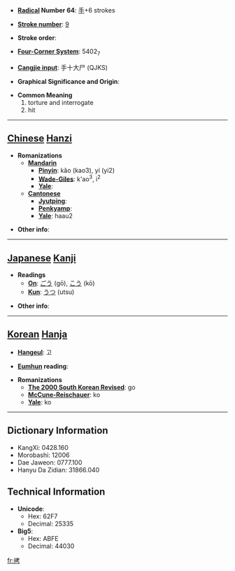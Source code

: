 * '''[[Wiktionary:Chinese radical index| Radical]] Number 64''': [[Wiktionary:Chinese radical index 手|手]]+6 strokes

* '''[[Wiktionary:Chinese total strokes index|Stroke number]]''': [[Wiktionary:Chinese total strokes index 9|9]]

* '''Stroke order''': 

* '''[[Wiktionary:Chinese four corner index|Four-Corner System]]''': 5402<sub>7</sub>

* '''[[Wiktionary:Chinese Cangjie index|Cangjie input]]''': 手十大尸 (QJKS)

* '''Graphical Significance and Origin''': 

* '''Common Meaning'''
*#torture and interrogate
*# hit


----

== [[Chinese]] [[Hanzi]] ==

* '''Romanizations'''
** '''[[Mandarin]]'''
*** '''[[Pinyin]]''': kǎo (kao3), yí (yi2)
*** '''[[Wade-Giles]]''': k'ao<sup>3</sup>, i<sup>2</sup>
*** '''[[Yale]]''': 
** '''[[Cantonese]]'''
*** '''[[Jyutping]]''':
*** '''[[Penkyamp]]''': 
*** '''[[Yale]]''': haau2

* '''Other info''': 

----

== [[Japanese]] [[Kanji]] ==

* '''Readings'''
** '''[[On]]''': [[ごう]] (gō), [[こう]] (kō)
** '''[[Kun]]''': [[うつ]] (utsu)

* '''Other info''':  

----

== [[Korean]] [[Hanja]] ==

* '''[[Hangeul]]''': 고

* '''[[Eumhun]] reading''': 

* '''Romanizations'''
** '''[[The 2000 South Korean Revised Romanization|The 2000 South Korean Revised]]''': go
** '''[[McCune-Reischauer]]''': ko
** '''[[Yale]]''': ko

----

== Dictionary Information ==

* KangXi: 0428.160
* Morobashi: 12006
* Dae Jaweon: 0777.100
* Hanyu Da Zidian: 31866.040

== Technical Information ==

* '''Unicode''':
** Hex: 62F7
** Decimal: 25335
* '''Big5''':
** Hex: ABFE
** Decimal: 44030

[[fr:拷]]